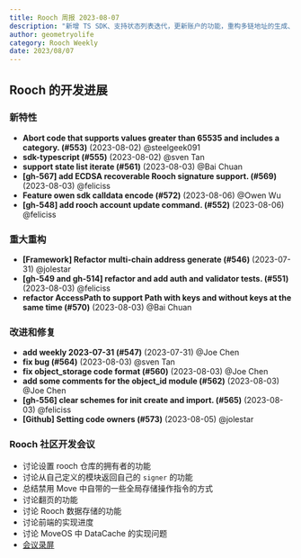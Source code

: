 ```yaml
---
title: Rooch 周报 2023-08-07
description: "新增 TS SDK、支持状态列表迭代，更新账户的功能，重构多链地址的生成、重构 validator 的测试、重构访问路径的方法，增加 GitHub 仓库的 Owner 工作流"
author: geometryolife
category: Rooch Weekly
date: 2023/08/07
---
```



<PostHeader />

## Rooch 的开发进展

### 新特性

- **Abort code that supports values greater than 65535 and includes a category. (#553)** (2023-08-02) @steelgeek091
- **sdk-typescript (#555)** (2023-08-02) @sven Tan
- **support state list iterate (#561)** (2023-08-03) @Bai Chuan
- **[gh-567] add ECDSA recoverable Rooch signature support. (#569)** (2023-08-03) @feliciss
- **Feature owen sdk calldata encode (#572)** (2023-08-06) @Owen Wu
- **[gh-548] add rooch account update command. (#552)** (2023-08-06) @feliciss

### 重大重构

- **[Framework] Refactor multi-chain address generate (#546)** (2023-07-31) @jolestar
- **[gh-549 and gh-514] refactor and add auth and validator tests. (#551)** (2023-08-03) @feliciss
- **refactor AccessPath to support Path with keys and without keys at the same time (#570)** (2023-08-03) @Bai Chuan

### 改进和修复

- **add weekly 2023-07-31 (#547)** (2023-07-31) @Joe Chen
- **fix bug (#564)** (2023-08-03) @sven Tan
- **fix object_storage code format (#560)** (2023-08-03) @Joe Chen
- **add some comments for the object_id module (#562)** (2023-08-03) @Joe Chen
- **[gh-556] clear schemes for init create and import. (#565)** (2023-08-03) @feliciss
- **[Github] Setting code owners (#573)** (2023-08-05) @jolestar

### Rooch 社区开发会议

- 讨论设置 rooch 仓库的拥有者的功能
- 讨论从自己定义的模块返回自己的 `signer` 的功能
- 总结禁用 Move 中自带的一些全局存储操作指令的方式
- 讨论翻页的功能
- 讨论 Rooch 数据存储的功能
- 讨论前端的实现进度
- 讨论 MoveOS 中 DataCache 的实现问题
- [会议录屏](https://drive.google.com/file/d/1zv_p_WOhjUjNzuyUCfXZeBFpdL6eEmBr/view?usp=sharing)
